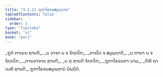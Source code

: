 ```yaml
---
title: "3.2.11 ຠູຕາໂຣຈນສມຸຏ຺ຐານ"
tableOfContents: false
sidebar:
  order: 3
type: "tipitaka"
basket: "vi"
book: "pari"
---
```



<DynamicBreadcrumb />

<Division number="268" book="pari">

<Paragraph number="1142" type="verses" book="pari">
_ຠູຕໍ ກາເຍນ ຊາຍຕິ,_  
_ນ ວາຈາ ນ ຈ ຈິຕ຺ຕໂຕ;_  
_ວາຈໂຕ ຈ ສມຸຏ຺ຐາຕິ,_  
_ນ ກາຍາ ນ ຈ ຈິຕ຺ຕໂຕ._  

</Paragraph>

<Paragraph number="1143" type="verses" book="pari">
_ກາຍວາຈາຍ ຊາຍຕິ,_  
_ນ ຕຸ ຊາຍຕິ ຈິຕ຺ຕໂຕ;_  
_ຠູຕາໂຣຈນກາ ນາມ,_  
_ຕີຫິ ຐາເນຫິ ຊາຍຕິ._  


</Paragraph>
</Division>

<Paragraph number="1144" type="center" book="pari">
ຠູຕາໂຣຈນສມຸຏ຺ຐານໍ ນິຏ຺ຐິຕໍ.
</Paragraph>